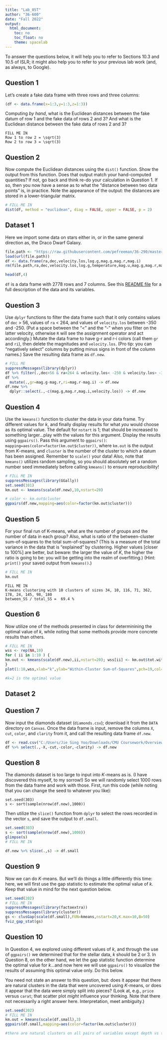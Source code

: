 ---
title: "Lab_05T"
author: "36-600"
date: "Fall 2022"
output: 
  html_document:
    toc: no
    toc_float: no
    theme: spacelab
---

To answer the questions below, it will help you to refer to Sections 10.3 and 10.5 of ISLR; it might also help you to refer to your previous lab work (and, as always, to Google). 

## Question 1

Let's create a fake data frame with three rows and three columns:
```{r}
(df <- data.frame(x=1:3,y=1:3,z=1:3))
```
Computing *by hand*, what is the Euclidean distances between the fake datum of row 1 and the fake data of rows 2 and 3? And what is the Euclidean distance between the fake data of rows 2 and 3?
```
FILL ME IN
Row 1 to row 2 = \sqrt(3)
Row 2 to row 3 = \sqrt(3)
```

## Question 2

Now compute the Euclidean distances using the `dist()` function. Show the output from this function. Does that output match your hand-computed quantities? If not, go back and think re-do your calculation in Question 1. If so, then you now have a sense as to what the "distance between two data points" is, in practice. Note the appearance of the output: the distances are stored in a lower-triangular matrix.
```{r}
# FILL ME IN
dist(df, method = "euclidean", diag = FALSE, upper = FALSE, p = 2)
```

## Dataset 1

Here we import some data on stars either in, or in the same general direction as, the Draco Dwarf Galaxy.
```{r}
file.path <- "https://raw.githubusercontent.com/pefreeman/36-290/master/EXAMPLE_DATASETS/DRACO/draco_photometry.Rdata"
load(url(file.path))
df <- data.frame(ra,dec,velocity.los,log.g,mag.g,mag.r,mag.i)
rm(file.path,ra,dec,velocity.los,log.g,temperature,mag.u,mag.g,mag.r,mag.i,mag.z,metallicity,signal.noise)
```

```{r}
head(df,4)
```

`df` is a data frame with 2778 rows and 7 columns. See this [README file](https://github.com/pefreeman/36-290/tree/master/EXAMPLE_DATASETS/DRACO) for a full description of the data and its variables.

## Question 3

Use `dplyr` functions to filter the data frame such that it only contains values of `dec` &gt; 56, values of `ra` &lt; 264, and values of `velocity.los` between -350 and -250. (Put a space between the "<" and the "-" when you filter on the latter velocity, otherwise `R` will see the assignment operator and act accordingly.) Mutate the data frame to have g-r and r-i colors (call them `gr` and `ri`), then delete the magnitudes and `velocity.los`. (Pro tip: you can "negatively select" columns by putting minus signs in front of the column names.) Save the resulting data frame as `df.new`.
```{r}
# FILL ME 
suppressMessages(library(dplyr))
df %>% filter(.,dec>56 & ra<264 & velocity.los< -250 & velocity.los> -350) -> df
df %>%
  mutate(.,gr=mag.g-mag.r,ri=mag.r-mag.i) -> df.new
df.new %>% 
  dplyr::select(.,-c(mag.g,mag.r,mag.i,velocity.los)) -> df.new

```

## Question 4

Use the `kmeans()` function to cluster the data in your data frame. Try different values for $k$, and finally display results for what *you* would choose as its optimal value. The default for `nstart` is 1; that should be increased to something larger...play with the values for this argument. Display the results using `ggpairs()`. Pass this argument to `ggpairs()`: `mapping=aes(color=factor(km.out$cluster))`, where `km.out` is the output from $K$-means, and `cluster` is the number of the cluster to which a datum has been assigned. Remember to `scale()` your data! Also, note that `kmeans()` utilizes random sampling, so you should absolutely set a random number seed immediately before calling `kmeans()` to ensure reproducibility!
```{r}
# FILL ME IN
suppressMessages(library(GGally))
set.seed(101)
km.out <- kmeans(scale(df.new),10,nstart=20)
```

```{r}
# color <- km.out$cluster
ggpairs(df.new,mapping=aes(color=factor(km.out$cluster)))
```

## Question 5

For your final run of K-means, what are the number of groups and the number of data in each group? Also, what is ratio of the between-cluster sum-of-squares to the total sum-of-squares? (This is a measure of the total variance in the data that is "explained" by clustering. Higher values [closer to 100%] are better, but beware: the larger the value of $K$, the higher the ratio is going to be: you will be getting into the realm of overfitting.) (Hint: `print()` your saved output from `kmeans()`.)

```{r}
# FILL ME IN
km.out

```
```
FILL ME IN
K-means clustering with 10 clusters of sizes 34, 10, 116, 71, 362, 178, 24, 145, 98, 180
between_SS / total_SS =  69.4 %
```

## Question 6

Now utilize one of the methods presented in class for determinining the optimal value of $k$, while noting that some methods provide more concrete results than others.
```{r}
# FILL ME IN
wss <- rep(NA,10)
for ( ii in 1:10 ) {
km.out <- kmeans(scale(df.new),ii,nstart=20); wss[ii] <- km.out$tot.withinss;
}
plot(1:10,wss,xlab="k",ylab="Within-Cluster Sum-of-Squares",pch=19,col="blue",typ="b")

#k=2 is the optimal value
```

## Dataset 2

## Question 7

Now input the diamonds dataset (`diamonds.csv`); download it from the `DATA` directory on `Canvas`. Once the data frame is input, remove the columns `X`, `cut`, `color`, and `clarity` from it, and call the resulting data frame `df.new`.

```{r}
df <- read.csv("C:/Users/Jie Sing Yoo/Downloads/CMU Coursework/Overview of Statistical Learning and Modeling/R_labs/data/diamonds.csv",stringsAsFactors=TRUE)
df %>% select(.,-X,-cut,-color,-clarity) -> df.new
```

## Question 8

The diamonds dataset is too large to input into $K$-means as is. (I have discovered this myself, to my sorrow!) So we will randomly select 1000 rows from the data frame and work with those. First, run this code (while noting that you can change the seed to whatever you like):
```
set.seed(303)
s <- sort(sample(nrow(df.new),1000))
```
Then utilize the `slice()` function from `dplyr` to select the rows recorded in the vector `s`, and save the output to `df.small`.

```{r}
set.seed(303)
s <- sort(sample(nrow(df.new),1000))
glimpse(s)
# FILL ME IN

df.new %>% slice(.,s) -> df.small
```

## Question 9

Now we can do $K$-means. But we'll do things a little differently this time: here, we will first use the gap statistic to estimate the optimal value of $k$. Keep that value in mind for the next question below.
```{r}
set.seed(202)
# FILL ME IN
suppressMessages(library(factoextra))
suppressMessages(library(cluster))
gs <- clusGap(scale(df.small),FUN=kmeans,nstart=20,K.max=10,B=50)
fviz_gap_stat(gs)
```

## Question 10

In Question 4, we explored using different values of $k$, and through the use of `ggpairs()` we determined that for the stellar data, $k$ should be 2 or 3. In Question 8, on the other hand, we let the gap statistic function determine the optimal value for $k$...and now here we will use `ggpairs()` to visualize the results of assuming this optimal value only. Do this below.

You need not state an answer to this question, but: does it appear that there are natural clusters in the data that were uncovered using $K$-means, or does it appear that the data were simply split into pieces? (Look at, e.g., `price` versus `carat`; that scatter plot *might* influence your thinking. Note that there not necessarily a right answer here. Interpretation, meet ambiguity.)
```{r}
set.seed(202)
# FILL ME IN
km.out = kmeans(scale(df.small),3)
ggpairs(df.small,mapping=aes(color=factor(km.out$cluster)))

#there are natural clusters on all pairs of variables except depth vs table
```
